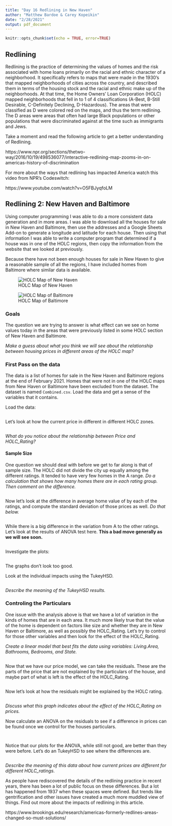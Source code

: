 ```yaml
---
title: "Day 16 Redlining in New Haven"
author: "Matthew Bardoe & Carey Kopeikin"
date: "2/28/2021"
output: pdf_document
---
```


```r
knitr::opts_chunk$set(echo = TRUE, error=TRUE)
```
## Redlining

Redlining is the practice of determining the values of homes and the risk associated with home loans primarily on the racial and ethnic character of a neighborhood. It specifically refers to maps that were made in the 1930's that mapped neighborhoods of cities across the country, and described them in terms of the housing stock and the racial and ethnic make up of the neighborhoods. At that time, the  Home Owners' Loan Corporation (HOLC) mapped neighborhoods that fell in to 1 of 4 classifications (A-Best, B-Still Desirable, C-Definitely Declining, D-Hazardous). The areas that were classified as D were colored red on the maps, and thus the term redlining. The D areas were areas that often had large Black populations or other populations that were discriminated against at the time such as immigrants and Jews.


Take a moment and read the following article to get a better understanding of Redlining.

https://www.npr.org/sections/thetwo-way/2016/10/19/498536077/interactive-redlining-map-zooms-in-on-americas-history-of-discrimination

For more about the ways that redlining has impacted America watch this video from NPR's Codeswitch:

https://www.youtube.com/watch?v=O5FBJyqfoLM

## Redlining 2: New Haven and Baltimore

Using computer programming I was able to do a more consistent data generation and in more areas. I was able to download all the houses for sale in New Haven and Baltimore, then use the addresses and a Google Sheets Add-on to generate a longitude and latitude for each house. Then using that information I was able to write a computer program that determined if a house was in one of the HOLC regions, then copy the information from the website that we looked at previously.

Because there have not been enough houses for sale in New Haven to give a reasonable sample of all the regions, I have included homes from Baltimore where similar data is available. 

![HOLC Map of New Haven](holc-newhaven.jpeg)

![HOLC Map of Baltimore](holc-baltimore.jpeg)

### Goals

The question we are trying to answer is what effect can we see on home values today in the areas that were previously listed in some HOLC section of New Haven and Baltimore.

*Make a guess about what you think we will see about the relationship between housing prices in different areas of the HOLC map?*



### First Pass on the data

The data is a list of homes for sale in the New Haven and Baltimore regions at the end of February 2021. Homes that were not in one of the HOLC maps from New Haven or Baltimore have been excluded from the dataset. The dataset is named ```Combined.csv```. Load the data and get a sense of the variables that it contains.

Load the data:

```r


```
Let's look at how the current price in different in different HOLC zones.

```r

```

*What do you notice about the relationship between Price and HOLC_Rating?*



#### Sample Size

One question we should deal with before we get to far along is that of sample size. The HOLC did not divide the city up equally among the different ratings. It tended to have very few homes in the A range. *Do a calculation that shows how many homes there are in each rating group. Then comment on the difference.*


```r

```

Now let's look at the difference in average home value of by each of the ratings, and compute the standard deviation of those prices as well. *Do that below.*

```r

```


While there is a big difference in the variation from A to the other ratings. Let's look at the results of ANOVA test here. **This a bad move generally as we will see soon.**

```r

```

Investigate the plots:

```r

```
The graphs don't look too good. 

Look at the individual impacts using the TukeyHSD.

```r

```

*Describe the meaning of the TukeyHSD results.*

### Controling the Particulars

One issue with the analysis above is that we have a lot of variation in the kinds of homes that are in each area. It much more likely true that the value of the home is dependent on factors like size and whether they are in New Haven or Baltimore, as well as possibly the HOLC_Rating. Let's try to control for those other variables and then look for the effect of the HOLC_Rating.

*Create a linear model that best fits the data using variables: Living.Area, Bathrooms, Bedrooms, and State.*

```r

```

Now that we have our price model, we can take the residuals. These are the parts of the price that are not explained by the particulars of the house, and maybe part of what is left is the effect of the HOLC_Rating. 

```r


```

Now let's look at how the residuals might be explained by the HOLC rating.

```r

```
*Discuss what this graph indicates about the effect of the HOLC_Rating on prices.*

Now calculate an ANOVA on the residuals to see if a difference in prices can be found once we control for the houses particulars.
```r

```



```r

```

Notice that our plots for the ANOVA, while still not good, are better than they were before. Let's do an TukeyHSD to see where the differences are. 

```r


```



*Describe the meaning of this data about how current prices are different for different HOLC_ratings.*

As people have rediscovered the details of the redlining practice in recent years, there has been a lot of public focus on these differences. But a lot has happened from 1937 when these spaces were defined. But trends like gentrification and other issues have created a much more muddled view of things. Find out more about the impacts of redlining in this article.

https://www.brookings.edu/research/americas-formerly-redlines-areas-changed-so-must-solutions/
